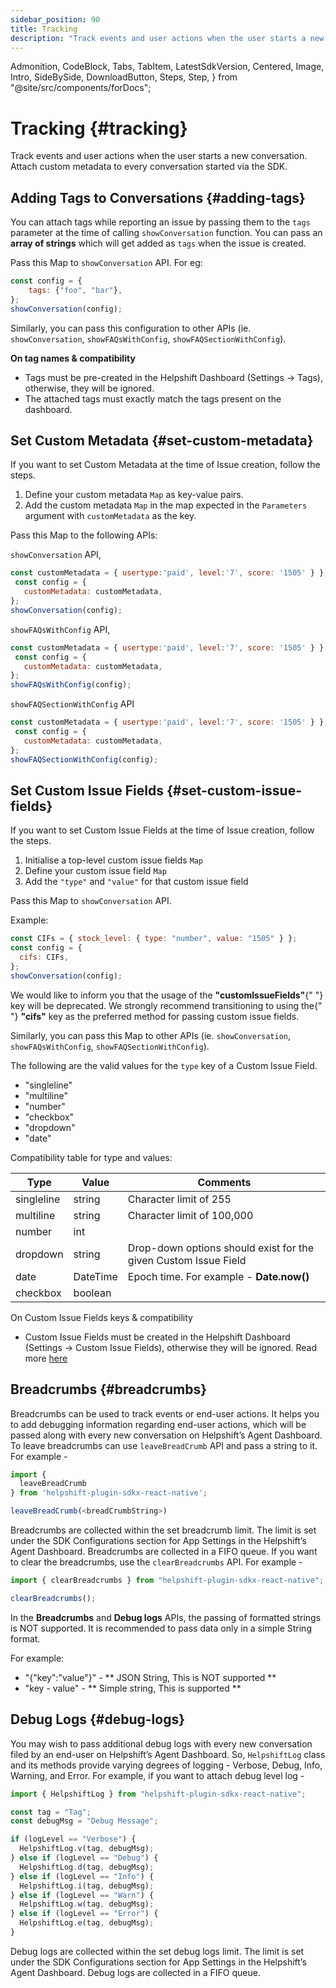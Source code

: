 ```yaml
---
sidebar_position: 90
title: Tracking
description: "Track events and user actions when the user starts a new conversation. Attach custom metadata to every conversation started via the SDK."
---
```


  Admonition,
  CodeBlock,
  Tabs,
  TabItem,
  LatestSdkVersion,
  Centered,
  Image,
  Intro,
  SideBySide,
  DownloadButton,
  Steps,
  Step,
} from "@site/src/components/forDocs";

# Tracking {#tracking}

<Intro>

Track events and user actions when the user starts a new conversation.
Attach custom metadata to every conversation started via the SDK.

</Intro>

## Adding Tags to Conversations {#adding-tags}

You can attach tags while reporting an issue by passing them to the `tags` parameter at the time of calling `showConversation` function. You can pass an **array of strings** which will get added as `tags` when the issue is created.

Pass this Map to `showConversation` API. For eg:

```javascript
const config = {
    tags: {"foo", "bar"},
};
showConversation(config);
```

Similarly, you can pass this configuration to other APIs (ie. `showConversation`, `showFAQsWithConfig`, `showFAQSectionWithConfig`).

<Admonition type="info" title="Note">

**On tag names & compatibility**

- Tags must be pre-created in the Helpshift Dashboard (Settings → Tags), otherwise, they will be ignored.
- The attached tags must exactly match the tags present on the dashboard.

</Admonition>

## Set Custom Metadata {#set-custom-metadata}

If you want to set Custom Metadata at the time of Issue creation, follow the steps.

1. Define your custom metadata `Map` as key-value pairs.
2. Add the custom metadata `Map` in the map expected in the `Parameters` argument with `customMetadata` as the key.

Pass this Map to the following APIs:

`showConversation` API,

```javascript
const customMetadata = { usertype:'paid', level:'7', score: '1505' } };
 const config = {
   customMetadata: customMetadata,
};
showConversation(config);
```

`showFAQsWithConfig` API,

```javascript
const customMetadata = { usertype:'paid', level:'7', score: '1505' } };
 const config = {
   customMetadata: customMetadata,
};
showFAQsWithConfig(config);
```

`showFAQSectionWithConfig` API

```javascript
const customMetadata = { usertype:'paid', level:'7', score: '1505' } };
 const config = {
   customMetadata: customMetadata,
};
showFAQSectionWithConfig(config);
```

## Set Custom Issue Fields {#set-custom-issue-fields}

If you want to set Custom Issue Fields at the time of Issue creation, follow the steps.

1. Initialise a top-level custom issue fields `Map`
2. Define your custom issue field `Map`
3. Add the `"type"` and `"value"` for that custom issue field

Pass this Map to `showConversation` API.

Example:

```javascript
const CIFs = { stock_level: { type: "number", value: "1505" } };
const config = {
  cifs: CIFs,
};
showConversation(config);
```

<Admonition type="info" title="Note">
  We would like to inform you that the usage of the <b>"customIssueFields"</b>{" "}
  key will be deprecated. We strongly recommend transitioning to using the{" "}
  <b>"cifs"</b> key as the preferred method for passing custom issue fields.
</Admonition>

Similarly, you can pass this Map to other APIs (ie. `showConversation`, `showFAQsWithConfig`, `showFAQSectionWithConfig`).

The following are the valid values for the `type` key of a Custom Issue Field.

- "singleline"
- "multiline"
- "number"
- "checkbox"
- "dropdown"
- "date"

Compatibility table for type and values:

| Type       | Value    | Comments                                                        |
| ---------- | -------- | --------------------------------------------------------------- |
| singleline | string   | Character limit of 255                                          |
| multiline  | string   | Character limit of 100,000                                      |
| number     | int      |                                                                 |
| dropdown   | string   | Drop-down options should exist for the given Custom Issue Field |
| date       | DateTime | Epoch time. For example - **Date.now()**                        |
| checkbox   | boolean  |                                                                 |

<Admonition type="info" title="Note">

On Custom Issue Fields keys & compatibility

- Custom Issue Fields must be created in the Helpshift Dashboard (Settings → Custom Issue Fields), otherwise they will be ignored. Read more [here](https://support.helpshift.com/kb/article/custom-issue-fields/)

</Admonition>

## Breadcrumbs {#breadcrumbs}

Breadcrumbs can be used to track events or end-user actions. It helps you to add debugging information regarding end-user actions, which will be passed along with every new conversation on Helpshift’s Agent Dashboard. To leave breadcrumbs can use `leaveBreadCrumb` API and pass a string to it. For example -

```javascript
import {
  leaveBreadCrumb
} from 'helpshift-plugin-sdkx-react-native';

leaveBreadCrumb(<breadCrumbString>)
```

Breadcrumbs are collected within the set breadcrumb limit. The limit is set under the SDK Configurations section for App Settings in the Helpshift’s Agent Dashboard. Breadcrumbs are collected in a FIFO queue. If you want to clear the breadcrumbs, use the `clearBreadcrumbs` API. For example -

```javascript
import { clearBreadcrumbs } from "helpshift-plugin-sdkx-react-native";

clearBreadcrumbs();
```

<Admonition type="info" title="Note">

In the **Breadcrumbs** and **Debug logs** APIs, the passing of formatted strings is NOT supported. It is recommended to pass data only in a simple String format.

<p className="m-0">For example:</p>

- "{\"key\":\"value\"}" - ** JSON String, This is NOT supported **
- "key - value" - ** Simple string, This is supported **

</Admonition>

## Debug Logs {#debug-logs}

You may wish to pass additional debug logs with every new conversation filed by an end-user on Helpshift’s Agent Dashboard. So, `HelpshiftLog` class and its methods provide varying degrees of logging - Verbose, Debug, Info, Warning, and Error. For example, if you want to attach debug level log -

```javascript
import { HelpshiftLog } from "helpshift-plugin-sdkx-react-native";

const tag = "Tag";
const debugMsg = "Debug Message";

if (logLevel == "Verbose") {
  HelpshiftLog.v(tag, debugMsg);
} else if (logLevel == "Debug") {
  HelpshiftLog.d(tag, debugMsg);
} else if (logLevel == "Info") {
  HelpshiftLog.i(tag, debugMsg);
} else if (logLevel == "Warn") {
  HelpshiftLog.w(tag, debugMsg);
} else if (logLevel == "Error") {
  HelpshiftLog.e(tag, debugMsg);
}
```

Debug logs are collected within the set debug logs limit. The limit is set under the SDK Configurations section for App Settings in the Helpshift’s Agent Dashboard. Debug logs are collected in a FIFO queue.
